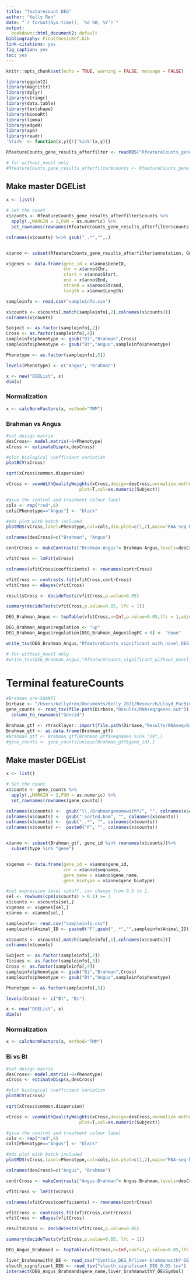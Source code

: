 ```yaml
---
title: "featurecount DEG"
author: "Kelly Ren"
date: "`r format(Sys.time(), '%d %B, %Y')`"
output:
  bookdown::html_document2: default
bibliography: FinalthesisRef.bib
link-citations: yes
fig_caption: yes
toc: yes
---
```


```r
knitr::opts_chunk$set(echo = TRUE, warning = FALSE, message = FALSE)
```

```r
library(ggplot2)
library(magrittr)
library(dplyr)
library(stringr)
library(data.table)
library(textshape)
library(biomaRt)
library(limma)
library(edgeR)
library(ape)
library(readr)
'%!in%' <- function(x,y){!('%in%'(x,y))}
```

```r
RfeatureCounts_gene_results_afterfilter <- readRDS("RfeatureCounts_gene_results_afterfilter.rds")

# for without_novel only
#RfeatureCounts_gene_results_afterfilter$counts <- RfeatureCounts_gene_results_afterfilter$counts[rownames(RfeatureCounts_gene_results_afterfilter$counts)%>% grep("ENSBIXG",.),]
```

## Make master DGEList 

```r
x <- list()

# Set the count
x$counts <- RfeatureCounts_gene_results_afterfilter$counts %>% 
  apply(.,MARGIN = 2,FUN = as.numeric) %>%
  set_rownames(rownames(RfeatureCounts_gene_results_afterfilter$counts))

colnames(x$counts) %<>% gsub("_.*","",.)


x$anno <- subset(RfeatureCounts_gene_results_afterfilter$annotation, GeneID %in% rownames(x$counts))

x$genes <- data.frame(gene_id = x$anno$GeneID,
                      chr = x$anno$Chr,
                      start = x$anno$Start,
                      end = x$anno$End,
                      strand = x$anno$Strand,
                      length = x$anno$Length)
```

```r
sampleinfo <- read.csv("sampleinfo.csv")
```

```r
x$counts <- x$counts[,match(sampleinfo[,2],colnames(x$counts))]
colnames(x$counts)

Subject <- as.factor(sampleinfo[,2])
Cross <- as.factor(sampleinfo[,4])
sampleinfo$phenotype <- gsub("Bi","Brahman",Cross)
sampleinfo$phenotype <- gsub("Bt","Angus",sampleinfo$phenotype)

Phenotype <- as.factor(sampleinfo[,5])

levels(Phenotype) <- c("Angus", "Brahman")

x <- new("DGEList", x)
dim(x)
```

### Normalization 

```r
x <- calcNormFactors(x, method="TMM")
```

### Brahman vs Angus
```r
#set design matrix
desCross<- model.matrix(~0+Phenotype)
xCross <- estimateDisp(x,desCross)

#plot biological coefficient variation
plotBCV(xCross)

sqrt(xCross$common.dispersion)

vCross <- voomWithQualityWeights(xCross,design=desCross,normalize.method = "none",
                            plot=T,col=as.numeric(Subject))

#give the control and treatment colour label
cols <- rep("red",6)
cols[Phenotype=="Angus"] <- "black"

#mds plot with batch included
plotMDS(vCross,label=Phenotype,col=cols,dim.plot=c(1,2),main="RNA-seq MDSplot")

colnames(desCross)=c("Brahman", "Angus")

contrCross <- makeContrasts("Brahman-Angus"= Brahman-Angus,levels=desCross)

vfitCross <- lmFit(vCross)

colnames(vfitCross$coefficients) <- rownames(contrCross)

vfitCross <- contrasts.fit(vfitCross,contrCross)
vfitCross <- eBayes(vfitCross)

resultsCross <- decideTests(vfitCross,p.value=0.05)

summary(decideTests(vfitCross,p.value=0.05, lfc = 1))

DEG_Brahman_Angus <- topTable(vfitCross,n=Inf,p.value=0.05,lfc = 1,adjust.method="fdr")

DEG_Brahman_Angus$regulation <- "up"
DEG_Brahman_Angus$regulation[DEG_Brahman_Angus$logFC < 0] <- "down"
```

```r
write_tsv(DEG_Brahman_Angus,"RfeatureCounts_significant_with_novel_DEG_0.05.tsv")

# for without_novel only
#write_tsv(DEG_Brahman_Angus,"RfeatureCounts_significant_without_novel_DEG_0.05.tsv")
```


# Terminal featureCounts

```r
#Brahman pre-SQANTI 
Dirbase <- "/Users/kellydren/Documents/Kelly_2021/Research/Lloyd_PacBio_ILMN_quantification/"
gene_counts <- read_tsv(file.path(Dirbase,"Results/RNAseq/genes.out")) %>%
  column_to_rownames("Geneid")
```

```r
Brahman_gtf <- rtracklayer::import(file.path(Dirbase,"Results/RNAseq/BrahmangenomewithY.gtf"))
Brahman_gtf <- as.data.frame(Brahman_gtf)
#Brahman_gtf <- Brahman_gtf[Brahman_gtf$seqnames %in% "29",]
#gene_counts <- gene_counts[unique(Brahman_gtf$gene_id),]
```

## Make master DGEList 

```r
x <- list()

# Set the count
x$counts <- gene_counts %>% 
  apply(.,MARGIN = 2,FUN = as.numeric) %>%
  set_rownames(rownames(gene_counts))

colnames(x$counts) <-  gsub("\\./BrahmangenomewithY/", "", colnames(x$counts))
colnames(x$counts) <-  gsub(".sorted.bam", "", colnames(x$counts))
colnames(x$counts) <-  gsub("_.*", "", colnames(x$counts))
colnames(x$counts) <-  paste0("F", "", colnames(x$counts))


x$anno <- subset(Brahman_gtf, gene_id %in% rownames(x$counts))%>%
  subset(type %in% "gene")


x$genes <- data.frame(gene_id = x$anno$gene_id,
                      chr = x$anno$seqnames,
                      gene_name = x$anno$gene_name,
                      gene_biotype = x$anno$gene_biotype)
```


```r
#set expression level cutoff, can change from 0.5 to 1. 
sel <- rowSums(cpm(x$counts) > 0.1) >= 3
x$counts <- x$counts[sel,]
x$genes <- x$genes[sel,]
x$anno <- x$anno[sel,]
```

```r
sampleinfo<- read.csv("sampleinfo.csv")
sampleinfo$Animal_ID <- paste0("F",gsub("_.*","",sampleinfo$Animal_ID))
```

```r
x$counts <- x$counts[,match(sampleinfo[,1],colnames(x$counts))]
colnames(x$counts)

Subject <- as.factor(sampleinfo[,2])
Tissues <- as.factor(sampleinfo[,3])
Cross <- as.factor(sampleinfo[,4])
sampleinfo$phenotype <- gsub("Bi","Brahman",Cross)
sampleinfo$phenotype <- gsub("Bt","Angus",sampleinfo$phenotype)

Phenotype <- as.factor(sampleinfo[,5])

levels(Cross) <- c("Bt", "Bi")

x <- new("DGEList", x)
dim(x)
```

### Normalization 

```r
x <- calcNormFactors(x, method="TMM")
```

### Bi vs Bt
```r
#set design matrix
desCross<- model.matrix(~0+Phenotype)
xCross <- estimateDisp(x,desCross)

#plot biological coefficient variation
plotBCV(xCross)

sqrt(xCross$common.dispersion)

vCross <- voomWithQualityWeights(xCross,design=desCross,normalize.method = "none",
                            plot=T,col=as.numeric(Subject))

#give the control and treatment colour label
cols <- rep("red",6)
cols[Phenotype=="Angus"] <- "black"

#mds plot with batch included
plotMDS(vCross,label=Phenotype,col=cols,dim.plot=c(1,2),main="RNA-seq MDSplot")

colnames(desCross)=c("Angus", "Brahman")

contrCross <- makeContrasts("Angus-Brahman"= Angus-Brahman,levels=desCross)

vfitCross <- lmFit(vCross)

colnames(vfitCross$coefficients) <- rownames(contrCross)

vfitCross <- contrasts.fit(vfitCross,contrCross)
vfitCross <- eBayes(vfitCross)

resultsCross <- decideTests(vfitCross,p.value=0.05)

summary(decideTests(vfitCross,p.value=0.05, lfc = 1))

DEG_Angus_Brahmand <- topTable(vfitCross,n=Inf,coef=1,p.value=0.05,lfc = 1,adjust.method="fdr")
```

```r
liver_brahmanwithY_DE <- read_csv("Cynthia_DEG_R/liver-brahmanwithY-DE-genetics14-0.05.csv")
sleuth_significant_DEG <- read_tsv("sleuth_significant_DEG_0.05.tsv")
intersect(DEG_Angus_Brahmand$gene_name,liver_brahmanwithY_DE$Symbol)
```



